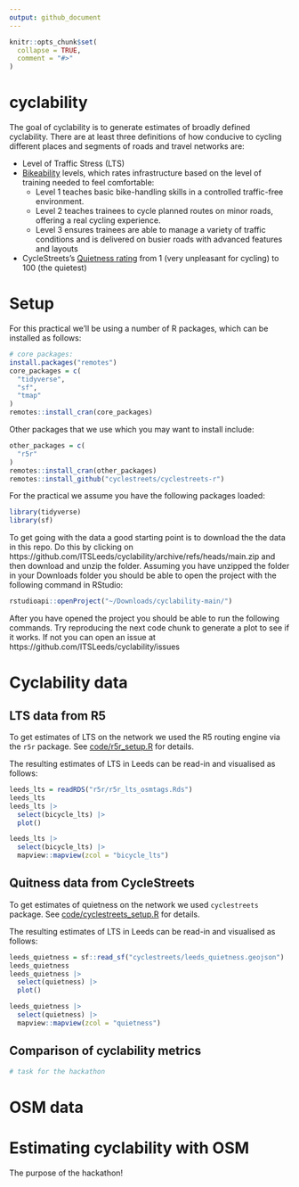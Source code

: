 ```yaml
---
output: github_document
---
```


<!-- README.md is generated from README.Rmd. Please edit that file -->

```r
knitr::opts_chunk$set(
  collapse = TRUE,
  comment = "#>"
)
```

# cyclability

<!-- badges: start -->
<!-- badges: end -->

The goal of cyclability is to generate estimates of broadly defined cyclability.
There are at least three definitions of how conducive to cycling different places and segments of roads and travel networks are:

- Level of Traffic Stress (LTS)
- [Bikeability](https://www.britishcycling.org.uk/cycletraining/article/ct20110111-cycletraining-What-is-Bikeability-0) levels, which rates infrastructure based on the level of training needed to feel comfortable:
  - Level 1 teaches basic bike-handling skills in a controlled traffic-free environment.
  - Level 2 teaches trainees to cycle planned routes on minor roads, offering a real cycling experience.
  - Level 3 ensures trainees are able to manage a variety of traffic conditions and is delivered on busier roads with advanced features and layouts
- CycleStreets's [Quietness rating](https://www.cyclestreets.net/help/journey/howitworks/#quietness) from 1 (very unpleasant for cycling) to 100 (the quietest)

# Setup

For this practical we'll be using a number of R packages, which can be installed as follows:

```r
# core packages:
install.packages("remotes")
core_packages = c(
  "tidyverse",
  "sf",
  "tmap"
)
remotes::install_cran(core_packages)
```

Other packages that we use which you may want to install include:

```r
other_packages = c(
  "r5r"
)
remotes::install_cran(other_packages)
remotes::install_github("cyclestreets/cyclestreets-r")
```

For the practical we assume you have the following packages loaded:

```r
library(tidyverse)
library(sf)
```

To get going with the data a good starting point is to download the the data in this repo.
Do this by clicking on https://github.com/ITSLeeds/cyclability/archive/refs/heads/main.zip and then download and unzip the folder.
Assuming you have unzipped the folder in your Downloads folder you should be able to open the project with the following command in RStudio:

```r
rstudioapi::openProject("~/Downloads/cyclability-main/")
```

After you have opened the project you should be able to run the following commands.
Try reproducing the next code chunk to generate a plot to see if it works.
If not you can open an issue at https://github.com/ITSLeeds/cyclability/issues

  
# Cyclability data

## LTS data from R5

To get estimates of LTS on the network we used the R5 routing engine via the `r5r` package.
See [code/r5r_setup.R](code/r5r_setup.R) for details.

The resulting estimates of LTS in Leeds can be read-in and visualised as follows:

```r
leeds_lts = readRDS("r5r/r5r_lts_osmtags.Rds")
leeds_lts
leeds_lts |> 
  select(bicycle_lts) |> 
  plot()
```

```r
leeds_lts |> 
  select(bicycle_lts) |> 
  mapview::mapview(zcol = "bicycle_lts")
```


## Quitness data from CycleStreets

To get estimates of quietness on the network we used `cyclestreets` package.
See [code/cyclestreets_setup.R](code/r5r_setup.R) for details.

The resulting estimates of LTS in Leeds can be read-in and visualised as follows:

```r
leeds_quietness = sf::read_sf("cyclestreets/leeds_quietness.geojson")
leeds_quietness
leeds_quietness |> 
  select(quietness) |> 
  plot()
```

```r
leeds_quietness |> 
  select(quietness) |> 
  mapview::mapview(zcol = "quietness")
```

## Comparison of cyclability metrics

```r
# task for the hackathon
```



# OSM data


# Estimating cyclability with OSM

The purpose of the hackathon!
